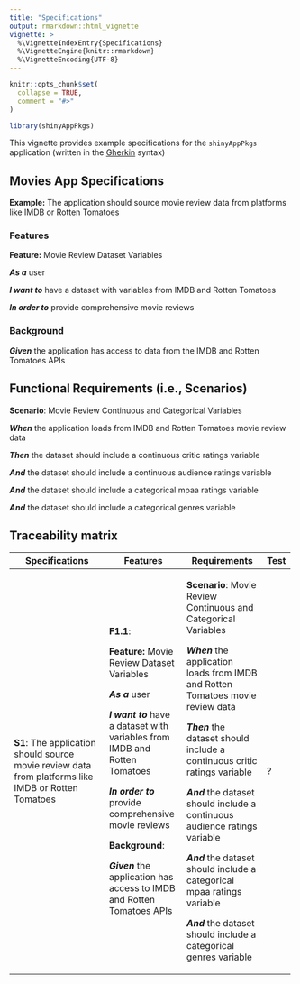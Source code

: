 ```yaml
---
title: "Specifications"
output: rmarkdown::html_vignette
vignette: >
  %\VignetteIndexEntry{Specifications}
  %\VignetteEngine{knitr::rmarkdown}
  %\VignetteEncoding{UTF-8}
---
```


```r
knitr::opts_chunk$set(
  collapse = TRUE,
  comment = "#>"
)
```

```r
library(shinyAppPkgs)
```

This vignette provides example specifications for the `shinyAppPkgs` application (written in the [Gherkin](https://cucumber.io/docs/gherkin/) syntax)

## Movies App Specifications

**Example:** The application should source movie review data from platforms like IMDB or Rotten Tomatoes

### Features

**Feature:** Movie Review Dataset Variables

***As a*** user

***I want to*** have a dataset with variables from IMDB and Rotten Tomatoes

***In order to*** provide comprehensive movie reviews

### Background

***Given*** the application has access to data from the IMDB and Rotten Tomatoes APIs

## Functional Requirements (i.e., Scenarios)

**Scenario**: Movie Review Continuous and Categorical Variables

***When*** the application loads from IMDB and Rotten Tomatoes movie review data

***Then*** the dataset should include a continuous critic ratings variable

***And*** the dataset should include a continuous audience ratings variable

***And*** the dataset should include a categorical mpaa ratings variable

***And*** the dataset should include a categorical genres variable

## Traceability matrix

+-----------------------------------------------------------------------------------------------------+-----------------------------------------------------------------------------+----------------------------------------------------------------------------------+------+
| Specifications                                                                                      | Features                                                                    | Requirements                                                                     | Test |
+=====================================================================================================+=============================================================================+==================================================================================+======+
| **S1**: The application should source movie review data from platforms like IMDB or Rotten Tomatoes | **F1.1**:                                                                   | **Scenario**: Movie Review Continuous and Categorical Variables                  | ?    |
|                                                                                                     |                                                                             |                                                                                  |      |
|                                                                                                     | **Feature:** Movie Review Dataset Variables                                 | ***When*** the application loads from IMDB and Rotten Tomatoes movie review data |      |
|                                                                                                     |                                                                             |                                                                                  |      |
|                                                                                                     | ***As a*** user                                                             | ***Then*** the dataset should include a continuous critic ratings variable       |      |
|                                                                                                     |                                                                             |                                                                                  |      |
|                                                                                                     | ***I want to*** have a dataset with variables from IMDB and Rotten Tomatoes | ***And*** the dataset should include a continuous audience ratings variable      |      |
|                                                                                                     |                                                                             |                                                                                  |      |
|                                                                                                     | ***In order to*** provide comprehensive movie reviews                       | ***And*** the dataset should include a categorical mpaa ratings variable         |      |
|                                                                                                     |                                                                             |                                                                                  |      |
|                                                                                                     | **Background**:                                                             | ***And*** the dataset should include a categorical genres variable               |      |
|                                                                                                     |                                                                             |                                                                                  |      |
|                                                                                                     | ***Given*** the application has access to IMDB and Rotten Tomatoes APIs     |                                                                                  |      |
+-----------------------------------------------------------------------------------------------------+-----------------------------------------------------------------------------+----------------------------------------------------------------------------------+------+
